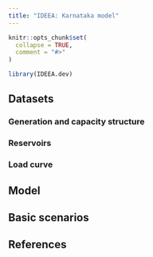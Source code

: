 ```yaml
---
title: "IDEEA: Karnataka model"
---
```


```r
knitr::opts_chunk$set(
  collapse = TRUE,
  comment = "#>"
)
```

```r
library(IDEEA.dev)
```


## Datasets

### Generation and capacity structure

### Reservoirs 

### Load curve

## Model

## Basic scenarios

## References
